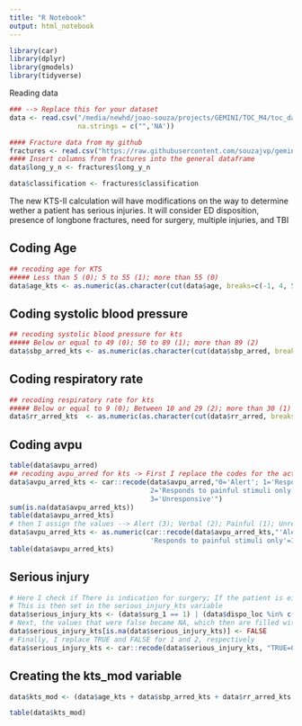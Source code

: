 ```yaml
---
title: "R Notebook"
output: html_notebook
---
```



```r
library(car)
library(dplyr)
library(gmodels)
library(tidyverse)
```

Reading data
```r
### --> Replace this for your dataset
data <- read.csv("/media/newhd/joao-souza/projects/GEMINI/TOC_M4/toc_data_testing_models_R.csv",
                 na.strings = c("",'NA'))

#### Fracture data from my github
fractures <- read.csv("https://raw.githubusercontent.com/souzajvp/gemini/main/kts_modified/fracture_variables.csv")
#### Insert columns from fractures into the general dataframe
data$long_y_n <- fractures$long_y_n

data$classification <- fractures$classification
```

The new KTS-II calculation will have modifications on the way to determine wether a patient has serious injuries.
It will consider ED disposition, presence of longbone fractures, need for surgery, multiple injuries, and TBI

## Coding Age
```r
## recoding age for KTS 
##### Less than 5 (0); 5 to 55 (1); more than 55 (0)
data$age_kts <- as.numeric(as.character(cut(data$age, breaks=c(-1, 4, 55, 500), labels=c(0 , 1, 0))))
```

## Coding systolic blood pressure

```r
## recoding systolic blood pressure for kts 
##### Below or equal to 49 (0); 50 to 89 (1); more than 89 (2)
data$sbp_arred_kts <- as.numeric(as.character(cut(data$sbp_arred, breaks=c(-1,49,89,500), labels=c(0,1,2))))
```

## Coding respiratory rate
```r
## recoding respiratory rate for kts
##### Below or equal to 9 (0); Between 10 and 29 (2); more than 30 (1)
data$rr_arred_kts  <- as.numeric(as.character(cut(data$rr_arred, breaks=c(-Inf,8,29,Inf), labels=c(0,2,1))))
```

## Coding avpu
```r
table(data$avpu_arred)
## recoding avpu_arred for kts -> First I replace the codes for the actual classes in the codebook
data$avpu_arred_kts <- car::recode(data$avpu_arred,"0='Alert'; 1='Responds to verbal stimuli only';
                                   2='Responds to painful stimuli only';
                                   3='Unresponsive'")
sum(is.na(data$avpu_arred_kts))
table(data$avpu_arred_kts)
# then I assign the values --> Alert (3); Verbal (2); Painful (1); Unresponsive (0)
data$avpu_arred_kts <- as.numeric(car::recode(data$avpu_arred_kts,"'Alert'=3; 'Responds to verbal stimuli only'=2;
                                   'Responds to painful stimuli only'=1; 'Unresponsive'=0"))
table(data$avpu_arred_kts)
```

## Serious injury

```r
# Here I check if There is indication for surgery; If the patient is either in O.R or ICU; If there were fractures on either Long bones or Spine; If there are multiple injuries; If there is TBI
# This is then set in the serious_injury_kts variable
data$serious_injury_kts <- (data$surg_1 == 1) | (data$dispo_loc %in% c(0,1)) | (data$long_y_n %in% c("Long", "Spine")) | (data$classification == "multiple") | (data$tbiyn == 1)
# Next, the values that were false became NA, which then are filled with FALSE
data$serious_injury_kts[is.na(data$serious_injury_kts)] <- FALSE
# Finally, I replace TRUE and FALSE for 1 and 2, respectively
data$serious_injury_kts <- car::recode(data$serious_injury_kts, "TRUE=0;FALSE=1")
```

## Creating the kts_mod variable
```r
data$kts_mod <- (data$age_kts + data$sbp_arred_kts + data$rr_arred_kts + data$avpu_arred_kts + data$serious_injury_kts)

table(data$kts_mod)
```
